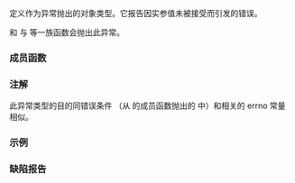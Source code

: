 {{cpp/title|invalid_argument}}
{{cpp/error/navbar}}
{{ddcl|header=stdexcept|
class invalid_argument;
}}

定义作为异常抛出的对象类型。它报告因实参值未被接受而引发的错误。

{{lc|std::bitset::bitset}} 和 {{lc|std::stoi}} 与 {{lc|std::stof}} 等一族函数会抛出此异常。

{{inheritance diagram/std-invalid_argument}}

===成员函数===
{{cpp/error/exception/member of derived with message|invalid_argument}}

{{inherited|[[cpp/error/logic_error|{{small|std::}}logic_error]]|}}

{{cpp/error/exception/inherit}}

===注解===
此异常类型的目的同错误条件 {{lc|std::errc::invalid_argument}}（从 {{lc|std::thread}} 的成员函数抛出的 {{lc|std::system_error}} 中）和相关的 errno 常量 {{lc|EINVAL}} 相似。

===示例===
{{example|code=
#include &lt;bitset&gt;
#include &lt;iostream&gt;
#include &lt;stdexcept&gt;
#include &lt;string&gt;

int main()
{
    try
    {
        std::bitset&lt;4&gt;{"012"}; // 抛出异常：只接受 '0' 或 '1'
    }
    catch (std::invalid_argument const&amp; ex)
    {
        std::cout &lt;&lt; "#1：" &lt;&lt; ex.what() &lt;&lt; '\n';
    }
    
    try
    {
        [[maybe_unused]] int f = std::stoi("ABBA"); // 抛出异常：没有转换
    }
    catch (std::invalid_argument const&amp; ex)
    {
        std::cout &lt;&lt; "#2：" &lt;&lt; ex.what() &lt;&lt; '\n';
    }

    try
    {
        [[maybe_unused]] float f = std::stof("(3.14)"); // 抛出异常：没有转换
    }
    catch (std::invalid_argument const&amp; ex)
    {
        std::cout &lt;&lt; "#3：" &lt;&lt; ex.what() &lt;&lt; '\n';
    }
}
|p=true
|output=
#1：bitset 的 string 构造函数的实参非法
#2：stoi：没有转换
#3：stof：没有转换
}}

===缺陷报告===
{{dr list begin}}
{{dr list item|wg=lwg|dr=254|std=C++98|before=缺失了接受 {{c|const char*}} 的构造函数|after=已补充}}
{{dr list item|wg=lwg|dr=471|std=C++98|before={{tt|std::invalid_argument}} 的复制的解释字符串由实现定义|after=它们与原 {{tt|std::invalid_argument}} 对象的解释字符串相同}}
{{dr list end}}

{{langlinks|de|en|es|fr|it|ja|pt|ru}}